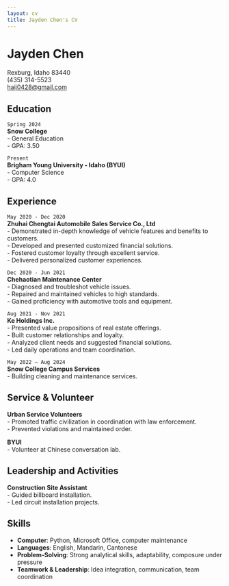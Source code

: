 ```yaml
---
layout: cv
title: Jayden Chen's CV
---
```

# Jayden Chen
Rexburg, Idaho 83440  
(435) 314-5523  
<a href="mailto:haij0428@gmail.com">haij0428@gmail.com</a>

## Education

`Spring 2024`  
__Snow College__  
- General Education  
- GPA: 3.50

`Present`  
__Brigham Young University - Idaho (BYUI)__  
- Computer Science  
- GPA: 4.0

## Experience

`May 2020 - Dec 2020`  
__Zhuhai Chengtai Automobile Sales Service Co., Ltd__  
- Demonstrated in-depth knowledge of vehicle features and benefits to customers.  
- Developed and presented customized financial solutions.  
- Fostered customer loyalty through excellent service.  
- Delivered personalized customer experiences.

`Dec 2020 - Jun 2021`  
__Chehaotian Maintenance Center__  
- Diagnosed and troubleshot vehicle issues.  
- Repaired and maintained vehicles to high standards.  
- Gained proficiency with automotive tools and equipment.

`Aug 2021 - Nov 2021`  
__Ke Holdings Inc.__  
- Presented value propositions of real estate offerings.  
- Built customer relationships and loyalty.  
- Analyzed client needs and suggested financial solutions.  
- Led daily operations and team coordination.

`May 2022 – Aug 2024`  
__Snow College Campus Services__  
- Building cleaning and maintenance services.

## Service & Volunteer

__Urban Service Volunteers__  
- Promoted traffic civilization in coordination with law enforcement.  
- Prevented violations and maintained order.

__BYUI__  
- Volunteer at Chinese conversation lab.

## Leadership and Activities

__Construction Site Assistant__  
- Guided billboard installation.  
- Led circuit installation projects.

## Skills

- **Computer**: Python, Microsoft Office, computer maintenance  
- **Languages**: English, Mandarin, Cantonese  
- **Problem-Solving**: Strong analytical skills, adaptability, composure under pressure  
- **Teamwork & Leadership**: Idea integration, communication, team coordination